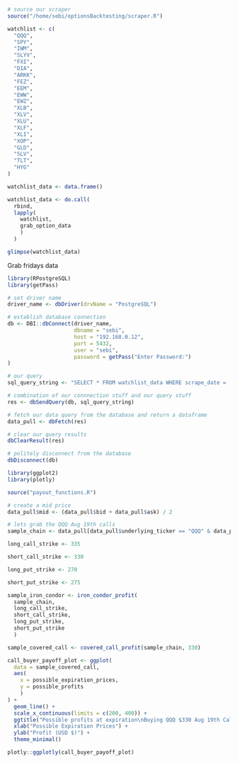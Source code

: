 


```r

# source our scraper
source("/home/sebi/optionsBacktesting/scraper.R")

```

```r

watchlist <- c(
  "QQQ",
  "SPY",
  "IWM",
  "SLYV",
  "FXI",
  "DIA",
  "ARKK",
  "FEZ",
  "EEM",
  "EWW",
  "EWZ",
  "XLB",
  "XLV",
  "XLU",
  "XLF",
  "XLI",
  "XOP",
  "GLD",
  "SLV",
  "TLT",
  "HYG"
)

watchlist_data <- data.frame()

watchlist_data <- do.call(
  rbind,
  lapply(
    watchlist,
    grab_option_data
    )
  )

glimpse(watchlist_data)

```

Grab fridays data

```r


library(RPostgreSQL)
library(getPass)

# set driver name
driver_name <- dbDriver(drvName = "PostgreSQL")

# establish database connection
db <- DBI::dbConnect(driver_name,
                     dbname = "sebi",
                     host = "192.168.0.12",
                     port = 5432,
                     user = "sebi",
                     password = getPass("Enter Password:")
)

# our query
sql_query_string <- "SELECT * FROM watchlist_data WHERE scrape_date = '2022-06-24';"

# combination of our connnection stuff and our query stuff
res <- dbSendQuery(db, sql_query_string)

# fetch our data query from the database and return a dataframe
data_pull <- dbFetch(res)

# clear our query results
dbClearResult(res)

# politely disconnect from the database
dbDisconnect(db)

```


```r

library(ggplot2)
library(plotly)

source("payout_functions.R")

# create a mid price
data_pull$mid <- (data_pull$bid + data_pull$ask) / 2

# lets grab the QQQ Aug 19th calls
sample_chain <- data_pull[data_pull$underlying_ticker == "QQQ" & data_pull$expiration_date == as.Date("2022-08-19"),]

long_call_strike <- 335

short_call_strike <- 330

long_put_strike <- 270

short_put_strike <- 275

sample_iron_condor <- iron_condor_profit(
  sample_chain, 
  long_call_strike,
  short_call_strike,
  long_put_strike,
  short_put_strike
  )

sample_covered_call <- covered_call_profit(sample_chain, 330)

call_buyer_payoff_plot <- ggplot(
  data = sample_covered_call,
  aes(
    x = possible_expiration_prices,
    y = possible_profits
    )
) +
  geom_line() +
  scale_x_continuous(limits = c(200, 400)) +
  ggtitle("Possible profits at expiration\nBuying QQQ $330 Aug 19th Call") +
  xlab("Possible Expiration Prices") +
  ylab("Profit (USD $)") +
  theme_minimal()

plotly::ggplotly(call_buyer_payoff_plot)

```